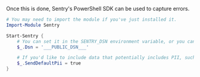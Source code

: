 Once this is done, Sentry's PowerShell SDK can be used to capture errors.


```powershell
# You may need to import the module if you've just installed it.
Import-Module Sentry

Start-Sentry {
    # You can set it in the SENTRY_DSN environment variable, or you can set it in code here.
    $_.Dsn = '___PUBLIC_DSN___'

    # If you'd like to include data that potentially includes PII, such as Machine Name
    $_.SendDefaultPii = true
}
```
